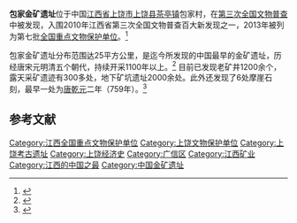 {{coord|28|15|26|N|117|53|10|E|display=title|scale:10000}}
{{文物保护单位
| 级别 = 全国
| 图片 = Shangrao Baojia Jinkuang Yizhi 2017.10.02 16-32-57.jpg
| 名称 = 包家金矿遗址
| 编号 = 7-0214-1-214
| 分类 = 古遗址
| 时代 = [[唐朝|唐]]-[[清朝|清]]
| 所在 = [[江西省|江西省]][[上饶市|上饶市]][[上饶县|上饶县]]
| 登录 = 2013年3月
}}
'''包家金矿遗址'''位于中国[[江西省|江西省]][[上饶市|上饶市]][[上饶县|上饶县]][[茶亭镇_(上饶县)|茶亭镇]]包家村，在[[第三次全国文物普查|第三次全国文物普查]]中被发现，入围2010年江西省第三次全国文物普查百大新发现之一，2013年被列为第七批[[全国重点文物保护单位|全国重点文物保护单位]]。<ref>{{cite web |title=包家金矿遗址等成为全国重点文物保护单位 |publisher=中国国土资源报 |url=http://www.mlr.gov.cn/kczygl/ksdzhj/201012/t20101231_809182.htm |accessdate=2011-03-14 |archive-url=https://web.archive.org/web/20160304194510/http://www.mlr.gov.cn/kczygl/ksdzhj/201012/t20101231_809182.htm |archive-date=2016-03-04 |dead-url=yes }}</ref>

包家金矿遗址分布范围达25平方公里，是迄今所发现的中国最早的金矿遗址，历经唐宋元明清五个朝代，持续开采1100年以上。<ref>{{cite web |title=上饶包家金矿：迄今所见中国最早的金矿遗址 |publisher=中国新闻网 |url=http://www.chinanews.com/cj/cj-jjyw/news/2009/08-17/1822253.shtml |accessdate=2011-03-14 |archive-date=2020-09-22 |archive-url=https://web.archive.org/web/20200922022117/http://www.chinanews.com/cj/cj-jjyw/news/2009/08-17/1822253.shtml |dead-url=no }}</ref> 目前已发现老矿井1200余个，露天采矿遗迹有300多处，地下矿坑遗址2000余处。此外还发现了6处摩崖石刻，最早一处为[[唐朝|唐]][[乾元_(唐朝)|乾元]]二年（759年）。<ref>{{cite web |title=探寻消失的千年金矿 |author=罗春英 |publisher=大江网-[[江西日报|江西日报]] |url=http://www.jxnews.com.cn/jxrb/system/2009/08/16/011183162.shtml |accessdate=2011-03-14 |archive-date=2020-09-22 |archive-url=https://web.archive.org/web/20200922023459/http://www.jxnews.com.cn/jxrb/system/2009/08/16/011183162.shtml |dead-url=no }}</ref>

{{Gallery
|width = 300
|height = 
|lines = 1
|File:Shangrao Baojia Jinkuang Yizhi 2017.10.02 13-29-24.jpg|
|File:Shangrao Baojia Jinkuang Yizhi 2017.10.02 13-42-02.jpg|
|File:Shangrao Baojia Jinkuang Yizhi 2017.10.02 14-22-03.jpg|
|File:Shangrao Baojia Jinkuang Yizhi 2017.10.02 14-15-17.jpg|
}}
==参考文献==
{{reflist}}

{{江西全国重点文物保护单位}}
{{中国古代矿冶遗址}}

{{DEFAULTSORT:B}}
[[Category:江西全国重点文物保护单位|Category:江西全国重点文物保护单位]]
[[Category:上饶文物保护单位|Category:上饶文物保护单位]]
[[Category:上饶考古遗址|Category:上饶考古遗址]]
[[Category:上饶经济史|Category:上饶经济史]]
[[Category:广信区|Category:广信区]]
[[Category:江西矿业|Category:江西矿业]]
[[Category:江西的中国之最|Category:江西的中国之最]]
[[Category:中国金矿遗址|Category:中国金矿遗址]]
